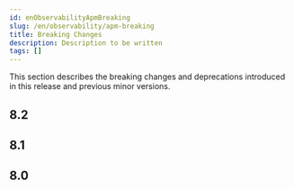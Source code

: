 ```yaml
---
id: enObservabilityApmBreaking
slug: /en/observability/apm-breaking
title: Breaking Changes
description: Description to be written
tags: []
---
```





<div id="apm-breaking"></div>

This section describes the breaking changes and deprecations introduced in this release
and previous minor versions.

<Breaking811 />

<Breaking810 />

<Breaking87 />

<Breaking86 />

<div id="breaking-changes-8.2"></div>

## 8.2

<Breaking82 />

<div id="breaking-changes-8.1"></div>

## 8.1

<Breaking81 />

<div id="breaking-changes-8.0"></div>

## 8.0

<Breaking80 />
